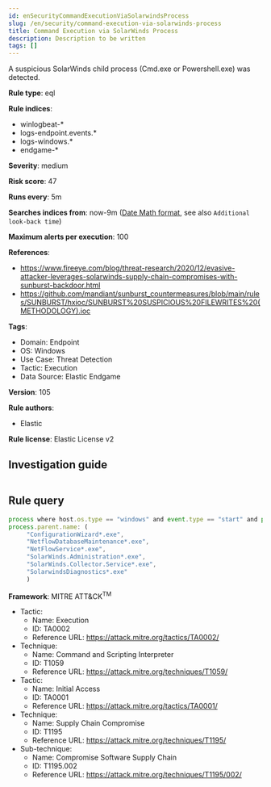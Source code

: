 ```yaml
---
id: enSecurityCommandExecutionViaSolarwindsProcess
slug: /en/security/command-execution-via-solarwinds-process
title: Command Execution via SolarWinds Process
description: Description to be written
tags: []
---
```


<div id="command-execution-via-solarwinds-process"></div>

A suspicious SolarWinds child process (Cmd.exe or Powershell.exe) was detected.

**Rule type**: eql

**Rule indices**: 

* winlogbeat-*
* logs-endpoint.events.*
* logs-windows.*
* endgame-*

**Severity**: medium

**Risk score**: 47

**Runs every**: 5m

**Searches indices from**: now-9m ([Date Math format](((ref))/common-options.html#date-math), see also <DocLink id="enSecurityRulesUiCreate" section="set-the-rules-schedule">`Additional look-back time`</DocLink>)

**Maximum alerts per execution**: 100

**References**: 

* https://www.fireeye.com/blog/threat-research/2020/12/evasive-attacker-leverages-solarwinds-supply-chain-compromises-with-sunburst-backdoor.html
* https://github.com/mandiant/sunburst_countermeasures/blob/main/rules/SUNBURST/hxioc/SUNBURST%20SUSPICIOUS%20FILEWRITES%20(METHODOLOGY).ioc

**Tags**: 

* Domain: Endpoint
* OS: Windows
* Use Case: Threat Detection
* Tactic: Execution
* Data Source: Elastic Endgame

**Version**: 105

**Rule authors**: 

* Elastic

**Rule license**: Elastic License v2

## Investigation guide

```markdown

```

## Rule query

```js
process where host.os.type == "windows" and event.type == "start" and process.name: ("cmd.exe", "powershell.exe") and
process.parent.name: (
     "ConfigurationWizard*.exe",
     "NetflowDatabaseMaintenance*.exe",
     "NetFlowService*.exe",
     "SolarWinds.Administration*.exe",
     "SolarWinds.Collector.Service*.exe",
     "SolarwindsDiagnostics*.exe"
     )

```

**Framework**: MITRE ATT&CK<sup>TM</sup>

* Tactic:
    * Name: Execution
    * ID: TA0002
    * Reference URL: https://attack.mitre.org/tactics/TA0002/
* Technique:
    * Name: Command and Scripting Interpreter
    * ID: T1059
    * Reference URL: https://attack.mitre.org/techniques/T1059/
* Tactic:
    * Name: Initial Access
    * ID: TA0001
    * Reference URL: https://attack.mitre.org/tactics/TA0001/
* Technique:
    * Name: Supply Chain Compromise
    * ID: T1195
    * Reference URL: https://attack.mitre.org/techniques/T1195/
* Sub-technique:
    * Name: Compromise Software Supply Chain
    * ID: T1195.002
    * Reference URL: https://attack.mitre.org/techniques/T1195/002/

